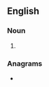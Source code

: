 {{also|sandstorms}}
==English==

===Noun===
{{head|en|noun plural form}}

# {{plural of|sand storm|lang=en}}

===Anagrams===
* {{anagrams|en|a=admnorssst|Sandstroms}}